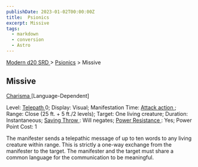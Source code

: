 ```yaml
---
publishDate: 2023-01-02T00:00:00Z
title:  Psionics
excerpt: Missive
tags:
  - markdown
  - conversion
  - Astro
---
```


[ Modern d20 SRD ](/#modernD20) > [ Psionics](modern-d20-srd-psionics-index) > Missive

##  Missive

[ Charisma ](modern-d20-srd-basics-ability-scores) [Language-Dependent]

Level: [ Telepath ](modern-d20-srd-classes-advanced-telepath) 0; Display:
Visual; Manifestation Time: [ Attack action ](modern-d20-srd-combat-attack-actions) ; Range: Close (25 ft. + 5 ft./2 levels); Target: One living
creature; Duration: Instantaneous; [ Saving Throw ](modern-d20-srd-basics-saving-throws) : Will negates; [ Power Resistance ](modern-d20-srd-special-abilities-power-resistance) : Yes; Power Point Cost: 1

The manifester sends a telepathic message of up to ten words to any living
creature within range. This is strictly a one-way exchange from the manifester
to the target. The manifester and the target must share a common language for
the communication to be meaningful.

